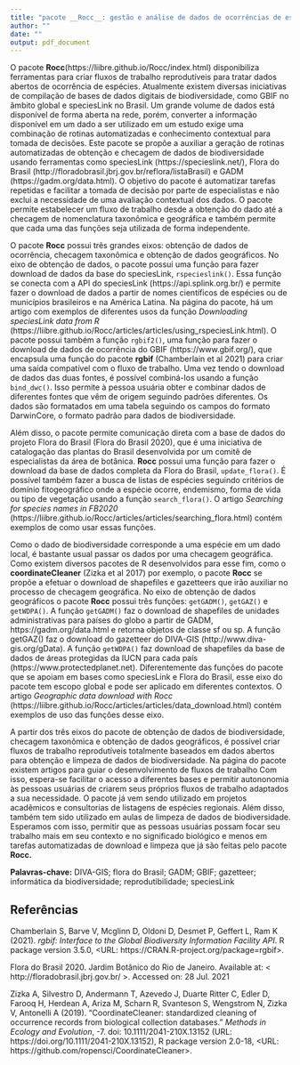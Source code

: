 ```yaml
---
title: "pacote __Rocc__: gestão e análise de dados de ocorrências de espécies"
author: ""
date: ""
output: pdf_document
---
```


O pacote __Rocc__(https://liibre.github.io/Rocc/index.html) disponibiliza ferramentas para criar fluxos de trabalho reprodutíveis para tratar dados abertos de ocorrência de espécies. Atualmente existem diversas iniciativas de compilação de bases de dados digitais de biodiversidade, como GBIF no âmbito global e speciesLink no Brasil. Um grande volume de dados está disponível de forma aberta na rede, porém, converter a informação disponível em um dado a ser utilizado em um estudo exige uma combinação de rotinas automatizadas e conhecimento contextual para tomada de decisões. Este pacote se propõe a auxiliar a geração de rotinas automatizadas de obtenção e checagem de dados de biodiversidade usando ferramentas como speciesLink (https://specieslink.net/), Flora do Brasil (http://floradobrasil.jbrj.gov.br/reflora/listaBrasil) e GADM (https://gadm.org/data.html). O objetivo do pacote é automatizar tarefas repetidas e facilitar a tomada de decisão por parte de especialistas e não exclui a necessidade de uma avaliação contextual dos dados. O pacote permite estabelecer um fluxo de trabalho desde a obtenção do dado até a checagem de nomenclatura taxonômica e geográfica e também permite que cada uma das funções seja utilizada de forma independente. 

O pacote __Rocc__ possui três grandes eixos: obtenção de dados de ocorrência, checagem taxonômica e obtenção de dados geográficos. No eixo de obtenção de dados, o pacote possui uma função para fazer download de dados da base do speciesLink, `rspecieslink()`. Essa função se conecta com a API do speciesLink (https://api.splink.org.br/) e permite fazer o download de dados a partir de nomes científicos de espécies ou de municípios brasileiros e na América Latina. Na página do pacote, há um artigo com exemplos de diferentes usos da função _Downloading speciesLink data from R_ (https://liibre.github.io/Rocc/articles/articles/using_rspeciesLink.html). O pacote possui também a função `rgbif2()`, uma função para fazer o download de dados de ocorrência do GBIF (https://www.gbif.org/), que encapsula uma função do pacote __rgbif__ (Chamberlain et al 2021) para criar uma saída compatível com o fluxo de trabalho. Uma vez tendo o download de dados das duas fontes, é possível combiná-los usando a função `bind_dwc()`. Isso permite à pessoa usuária obter e combinar dados de diferentes fontes que vêm  de origem seguindo padrões diferentes. Os dados são formatados em uma tabela seguindo os campos do formato DarwinCore, o formato padrão para dados de biodiversidade. 

Além disso, o pacote permite comunicação direta com a base de dados do projeto Flora do Brasil (Flora do Brasil 2020), que é uma iniciativa de catalogação das plantas do Brasil desenvolvida por um comitê de especialistas da área de botânica. __Rocc__ possui uma função para fazer o download da base de dados completa da Flora do Brasil, `update_flora()`. É possível também fazer a busca de listas de espécies seguindo critérios de domínio fitogeográfico onde a espécie ocorre, endemismo, forma de vida ou tipo de vegetação usando a função `search_flora()`. O artigo _Searching for species names in FB2020_ (https://liibre.github.io/Rocc/articles/articles/searching_flora.html) contém exemplos de como usar essas funções.


Como o dado de biodiversidade corresponde a uma espécie em um dado local, é bastante usual passar os dados por uma checagem geográfica. Como existem diversos pacotes de R desenvolvidos para esse fim, como o __coordinateCleaner__ (Zizka et al 2017) por exemplo, o pacote __Rocc__ se propõe a efetuar o download de shapefiles e gazetteers que irão auxiliar no processo de checagem geográfica. No eixo de obtenção de dados geográficos o pacote __Rocc__ possui três funções: `getGADM()`, `getGAZ()` e `getWDPA()`. A função `getGADM()` faz o download de shapefiles de unidades administrativas para países do globo a partir de GADM, https://gadm.org/data.html e retorna objetos de classe sf ou sp. A função getGAZ() faz o download do gazetteer do DIVA-GIS (http://www.diva-gis.org/gData). A função `getWDPA()` faz download de shapefiles da base de dados de áreas protegidas da IUCN para cada país (https://www.protectedplanet.net). Diferentemente das funções do pacote que se apoiam em bases como speciesLink e Flora do Brasil, esse eixo do pacote tem escopo global e pode ser aplicado em diferentes contextos. O artigo _Geographic data download with Rocc_ (https://liibre.github.io/Rocc/articles/articles/data_download.html) contém exemplos de uso das funções desse eixo.

A partir dos três eixos do pacote de obtenção de dados de biodiversidade, checagem taxonômica e obtenção de dados geográficos, é possível criar fluxos de trabalho reprodutíveis totalmente baseados em dados abertos para obtenção e limpeza de dados de biodiversidade. Na página do pacote existem artigos para guiar o desenvolvimento de fluxos de trabalho Com isso, espera-se facilitar o acesso a diferentes bases e permitir autononomia às pessoas usuárias de criarem seus próprios fluxos de trabalho adaptados a sua necessidade. O pacote já vem sendo utilizado em projetos acadêmicos e consultorias de listagens de espécies regionais.  Além disso, também tem sido utilizado em aulas de limpeza de dados de biodiversidade. Esperamos com isso, permitir que as pessoas usuárias possam focar seu trabalho mais em seu contexto e no significado biológico e menos em tarefas automatizadas de download e limpeza que já são feitas pelo pacote __Rocc.__ 

__Palavras-chave:__ DIVA-GIS; flora do Brasil; GADM; GBIF; gazetteer; informática da biodiversidade; reprodutibilidade; speciesLink


## Referências

Chamberlain S, Barve V, Mcglinn D, Oldoni D, Desmet P, Geffert L, Ram K (2021). _rgbif: Interface to the Global Biodiversity Information Facility API_. R package version 3.5.0, <URL:
https://CRAN.R-project.org/package=rgbif>.


Flora do Brasil 2020. Jardim Botânico do Rio de Janeiro. Available at: < http://floradobrasil.jbrj.gov.br/ >. Accessed on: 28 Jul. 2021

Zizka A, Silvestro D, Andermann T, Azevedo J, Duarte Ritter C, Edler D, Farooq H, Herdean A, Ariza M, Scharn R, Svanteson S, Wengstrom N, Zizka V, Antonelli A (2019). “CoordinateCleaner: standardized cleaning of occurrence records from biological collection databases.” _Methods in Ecology and Evolution_, -7.
doi: 10.1111/2041-210X.13152 (URL: https://doi.org/10.1111/2041-210X.13152), R package version
2.0-18, <URL: https://github.com/ropensci/CoordinateCleaner>.
